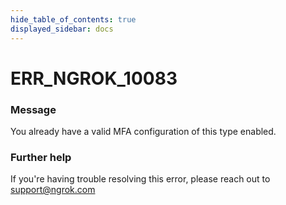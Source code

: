 ```yaml
---
hide_table_of_contents: true
displayed_sidebar: docs
---
```



# ERR_NGROK_10083

### Message
You already have a valid MFA configuration of this type enabled.

<ErrorDetails error='err_ngrok_10083' />


### Further help
If you're having trouble resolving this error, please reach out to [support@ngrok.com](mailto:support@ngrok.com?subject=Help%20with%20ERR_NGROK_10083)

